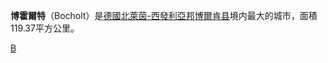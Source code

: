 {{noteTA|G1=德国地名|G2=Landkreis|G3=单位}}
{{德国城市
| 代表圖像 = 2005-11_bocholt_rathaus.JPG
| 圖像說明 = 市政廳
| 市旗圖 = Image:Flagge_Bocholt.svg
| 市徽图 = Image:DEU Bocholt COA.svg
| 在德国内的位置图 = 
| 所属联邦州 = 北莱茵-威斯特法伦
| 所属行政区 = 明斯特行政区
| 所属县 = 博尔肯县
| 坐标纬度 = 51
| 坐标纬度分 = 50
| 坐标经度 = 6
| 坐标经度分 = 37
| 海拔高度 = 25
| 面积 = 119.37
| 人口 = 71,036
| 统计时间 = 2017年12月31日
| 人口密度 = 595
| 邮政编码 = 46395, 46397, 46399
| 电话区号 = 02871, 02874
| 汽车牌号 = BOR, AH, BOH
| 政府地址 = Berliner Platz 1<br />46395 Bocholt
| 政府网站 = www.bocholt.de
|}}

'''博霍爾特'''（Bocholt）是[[德國|德國]][[北莱茵-威斯特法伦|北萊茵-西發利亞邦]][[博爾肯县|博爾肯县]]境内最大的城市，面積119.37平方公里。

{{Authority control}}
{{德國地理小作品}}

[[Category:北莱茵-威斯特法伦州市镇|B]]